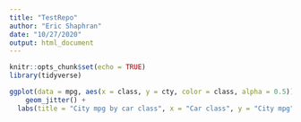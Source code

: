```yaml
---
title: "TestRepo"
author: "Eric Shaphran"
date: "10/27/2020"
output: html_document
---
```


```r
knitr::opts_chunk$set(echo = TRUE)
library(tidyverse)
```

```r
ggplot(data = mpg, aes(x = class, y = cty, color = class, alpha = 0.5)) +
	geom_jitter() +
  labs(title = "City mpg by car class", x = "Car class", y = "City mpg")
```

